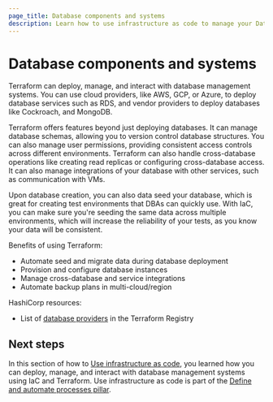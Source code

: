 ```yaml
---
page_title: Database components and systems
description: Learn how to use infrastructure as code to manage your Database components and systems.
---
```


# Database components and systems

Terraform can deploy, manage, and interact with database management systems. You can use cloud providers, like AWS, GCP, or Azure, to deploy database services such as RDS, and vendor providers to deploy databases like Cockroach, and MongoDB.

Terraform offers features beyond just deploying databases. It can manage database schemas, allowing you to version control database structures. You can also manage user permissions, providing consistent access controls across different environments. Terraform can also handle cross-database operations like creating read replicas or configuring cross-database access. It can also manage integrations of your database with other services, such as communication with VMs. 

Upon database creation, you can also data seed your database, which is great for creating test environments that DBAs can quickly use. With IaC, you can make sure you're seeding the same data across multiple environments, which will increase the reliability of your tests, as you know your data will be consistent.

Benefits of using Terraform:
- Automate seed and migrate data during database deployment
- Provision and configure database instances
- Manage cross-database and service integrations 
- Automate backup plans in multi-cloud/region

HashiCorp resources:
- List of [database providers](https://registry.terraform.io/browse/providers?category=database) in the Terraform Registry

## Next steps

In this section of how to [Use infrastructure as code](/well-architected-framework/define-and-automate-processes#use-infrastructure-as-code), you learned how you can deploy, manage, and interact with database management systems using IaC and Terraform. Use infrastructure as code is part of the [Define and automate processes pillar](/well-architected-framework/define-and-automate-processes).